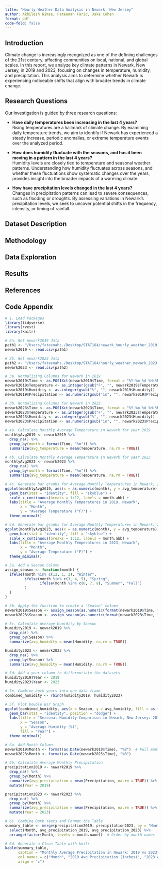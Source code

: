 ```yaml
---
title: "Hourly Weather Data Analysis in Newark, New Jersey"
author: Akhilesh Nimse, Fateenah Farid, Jake Cohen
format: pdf
code-fold: false
---
```

## Introduction

Climate change is increasingly recognized as one of the defining challenges of the 21st century, affecting communities on local, national, and global scales. In this report, we analyze key climate patterns in Newark, New Jersey, in 2019 and 2023, focusing on changes in temperature, humidity, and precipitation. This analysis aims to determine whether Newark is experiencing noticeable shifts that align with broader trends in climate change.

## Research Questions

Our investigation is guided by three research questions:

- **Have daily temperatures been increasing in the last 4 years?**  
  Rising temperatures are a hallmark of climate change. By examining daily temperature trends, we aim to identify if Newark has experienced a steady increase, periodic anomalies, or extreme temperature events over the analyzed period.

- **How does humidity fluctuate with the seasons, and has it been moving in a pattern in the last 4 years?**  
  Humidity levels are closely tied to temperature and seasonal weather patterns. Understanding how humidity fluctuates across seasons, and whether these fluctuations show systematic changes over the years, provides insight into the broader impacts of a warming climate.

- **How have precipitation levels changed in the last 4 years?**  
  Changes in precipitation patterns can lead to severe consequences, such as flooding or droughts. By assessing variations in Newark's precipitation levels, we seek to uncover potential shifts in the frequency, intensity, or timing of rainfall.
  
## Dataset Description

## Methodology

## Data Exploration

## Results

## References

## Code Appendix

```r
# 1. Load Packages
library(tidyverse)
library(rvest)
library(knitr)

# 2a. Get newark2019 data
path1 <- "/Users/fateenahs./Desktop/STAT184/newark_hourly_weather_2019.csv"
newark2019 <- read.csv(path1)

# 2b. Get newark2023 data
path2 <- "/Users/fateenahs./Desktop/STAT184/hourly_weather_newark_2023.csv"
newark2023 <- read.csv(path2)

# 3a. Normalizing Columns for Newark in 2019
newark2019$Time <- as.POSIXct(newark2019$Time, format = "%Y-%m-%d %H:%M") # Set format for Time column
newark2019$Temperature <- as.integer(gsub("F", "", newark2019$Temperature)) # Remove F from Temperature column and convert character to integer
newark2019$Humidity <- as.integer(gsub("%", "", newark2019$Humidity))
newark2019$Precipitation <- as.numeric(gsub("in", "", newark2019$Precipitation))

# 3b. Normalizing Columns for Newark in 2023
newark2023$Time <- as.POSIXct(newark2023$Time, format = "%Y-%m-%d %H:%M") # Set format for Time column
newark2023$Temperature <- as.integer(gsub("F", "", newark2023$Temperature)) # Remove F from Temperature column and convert character to integer
newark2023$Humidity <- as.integer(gsub("%", "", newark2023$Humidity))
newark2023$Precipitation <- as.numeric(gsub("in", "", newark2023$Precipitation))

# 4a. Calculate Monthly Average Temperature in Newark for year 2019
monthlyAvg2019 <- newark2019 %>%
  drop_na() %>%
  group_by(month = format(Time, "%m")) %>%
  summarize(avg_temperature = mean(Temperature, na.rm = TRUE))

# 4b. Calculate Monthly Average Temperature in Newark for year 2023
monthlyAvg2023 <- newark2023 %>%
  drop_na() %>%
  group_by(month = format(Time, "%m")) %>%
  summarize(avg_temperature = mean(Temperature, na.rm = TRUE))

# 4c. Generate bar graphs for Average Monthly Temperatures in Newark, 2019
ggplot(monthlyAvg2019, aes(x = as.numeric(month), y = avg_temperature)) +
  geom_bar(stat = "identity", fill = "skyblue") +
  scale_x_continuous(breaks = 1:12, labels = month.abb) +
  labs(title = "Average Monthly Temperatures in 2019, Newark",
       x = "Month",
       y = "Average Temperature (°F)") +
  theme_minimal()

# 4d. Generate bar graphs for Average Monthly Temperatures in Newark, 2023
ggplot(monthlyAvg2023, aes(x = as.numeric(month), y = avg_temperature)) +
  geom_bar(stat = "identity", fill = "skyblue") +
  scale_x_continuous(breaks = 1:12, labels = month.abb) +
  labs(title = "Average Monthly Temperatures in 2023, Newark",
       x = "Month",
       y = "Average Temperature (°F)") +
  theme_minimal()

# 5a. Add a Season Column
assign_season <- function(month) {
  ifelse(month %in% c(12, 1, 2), "Winter",
         ifelse(month %in% c(3, 4, 5), "Spring",
                ifelse(month %in% c(6, 7, 8), "Summer", "Fall")
         )
  )
}

# 5b. Apply the function to create a "Season" column
newark2019$Season <- assign_season(as.numeric(format(newark2019$Time, "%m")))
newark2023$Season <- assign_season(as.numeric(format(newark2023$Time, "%m")))

# 5c. Calculate Average Humidity by Season
humidity2019 <- newark2019 %>%
  drop_na() %>%
  group_by(Season) %>%
  summarize(avg_humidity = mean(Humidity, na.rm = TRUE))

humidity2023 <- newark2023 %>%
  drop_na() %>%
  group_by(Season) %>%
  summarize(avg_humidity = mean(Humidity, na.rm = TRUE))

# 5d. Add a year column to differentiate the datasets
humidity2019$Year <- 2019
humidity2023$Year <- 2023

# 5e. Combine both years into one data frame
combined_humidity <- rbind(humidity2019, humidity2023)

# 5f. Plot Double Bar Graph
ggplot(combined_humidity, aes(x = Season, y = avg_humidity, fill = as.factor(Year))) +
  geom_bar(stat = "identity", position = "dodge") +
  labs(title = "Seasonal Humidity Comparison in Newark, New Jersey: 2019 vs 2023",
       x = "Season",
       y = "Average Humidity (%)",
       fill = "Year") +
  theme_minimal()

# 6a. Add Month Column
newark2019$Month <- format(as.Date(newark2019$Time), "%B")  # Full month names
newark2023$Month <- format(as.Date(newark2023$Time), "%B")

# 6b. Calculate Average Monthly Precipitation
precipitation2019 <- newark2019 %>%
  drop_na() %>%
  group_by(Month) %>%
  summarize(avg_precipitation = mean(Precipitation, na.rm = TRUE)) %>%
  mutate(Year = 2019)

precipitation2023 <- newark2023 %>%
  drop_na() %>%
  group_by(Month) %>%
  summarize(avg_precipitation = mean(Precipitation, na.rm = TRUE)) %>%
  mutate(Year = 2023)

# 6c. Combine Both Years and Format the Table
summary_table <- merge(precipitation2019, precipitation2023, by = "Month", suffixes = c("_2019", "_2023")) %>%
  select(Month, avg_precipitation_2019, avg_precipitation_2023) %>%
  arrange(factor(Month, levels = month.name))  # Order by month names

# 6d. Generate a Clean Table with knitr
kable(summary_table, 
      caption = "Monthly Average Precipitation in Newark: 2019 vs 2023", 
      col.names = c("Month", "2019 Avg Precipitation (inches)", "2023 Avg Precipitation (inches)"),
      align = "c")
```